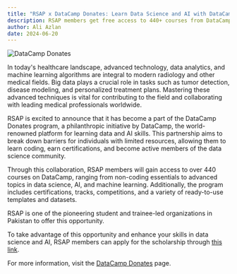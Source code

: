 ```yaml
---
title: "RSAP x DataCamp Donates: Learn Data Science and AI with DataCamp"
description: RSAP members get free access to 440+ courses from DataCamp.
author: Ali Azlan
date: 2024-06-20
---
```


![DataCamp Donates](https://www.rsap.pk/images/news/dc.png)

In today's healthcare landscape, advanced technology, data analytics, and machine learning algorithms are integral to modern radiology and other medical fields. Big data plays a crucial role in tasks such as tumor detection, disease modeling, and personalized treatment plans. Mastering these advanced techniques is vital for contributing to the field and collaborating with leading medical professionals worldwide.

RSAP is excited to announce that it has become a part of the DataCamp Donates program, a philanthropic initiative by DataCamp, the world-renowned platform for learning data and AI skills. This partnership aims to break down barriers for individuals with limited resources, allowing them to learn coding, earn certifications, and become active members of the data science community.

Through this collaboration, RSAP members will gain access to over 440 courses on DataCamp, ranging from non-coding essentials to advanced topics in data science, AI, and machine learning. Additionally, the program includes certifications, tracks, competitions, and a variety of ready-to-use templates and datasets.

RSAP is one of the pioneering student and trainee-led organizations in Pakistan to offer this opportunity.

To take advantage of this opportunity and enhance your skills in data science and AI, RSAP members can apply for the scholarship through <a href="/datacamp">this link</a>.

For more information, visit the <a href="https://www.datacamp.com/donates" target="_blank">DataCamp Donates</a> page.